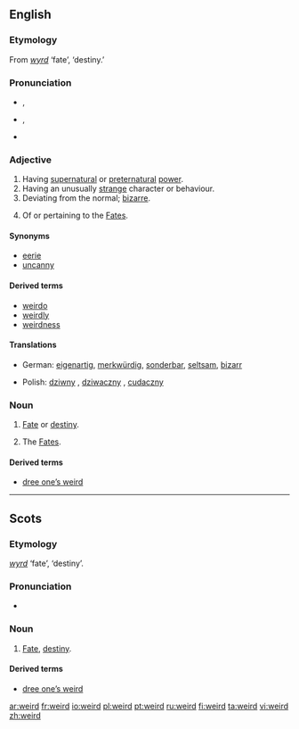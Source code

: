 {{was wotd|2007|March|5}}
==English==

===Etymology===
From {{OE.}} ''[[wyrd]]'' ‘fate’, ‘destiny.’

===Pronunciation===
*{{italbrac|[[RP]]}} {{IPA|/wɪəd/}}, {{SAMPA|/wI@d/}}
*{{italbrac|US}} {{IPA|/wiɚd/ ''or'' /wɪɚd/}}, {{SAMPA|/wi@rd/}}
*{{audio|en-us-weird.ogg|Audio (US)}}
*:{{rhymes|ɪə(r)d}}

===Adjective===
{{en-adj|er}}

# Having [[supernatural]] or [[preternatural]] [[power]].
# Having an unusually [[strange]] character or behaviour.
# Deviating from the normal; [[bizarre]].
# {{archaic}} Of or pertaining to the [[Fates]].

====Synonyms====
*[[eerie]]
*[[uncanny]]

====Derived terms====
*[[weirdo]]
*[[weirdly]]
*[[weirdness]]

====Translations====
{{trans-top|weird}}
*German: [[eigenartig]], [[merkwürdig]], [[sonderbar]], [[seltsam]], [[bizarr]]
{{trans-mid}}
*Polish: [[dziwny]] {{m}}, [[dziwaczny]] {{m}}, [[cudaczny]] {{m}}
{{trans-bottom}}

===Noun===
{{en-noun}}

# {{context|archaic|except in Scots}} [[fate|Fate]] or [[destiny]].
# {{context|archaic|in plural}} The [[Fates]].

====Derived terms====
*[[dree one’s weird]]

----

==Scots==

===Etymology===
{{OE.|sco}} ''[[wyrd]]'' ‘fate’, ‘destiny’.

===Pronunciation===
*{{IPA|/wird/}}

===Noun===
{{sco-noun}}

# [[fate|Fate]], [[destiny]].

====Derived terms====
*[[dree one’s weird]]

[[ar:weird]]
[[fr:weird]]
[[io:weird]]
[[pl:weird]]
[[pt:weird]]
[[ru:weird]]
[[fi:weird]]
[[ta:weird]]
[[vi:weird]]
[[zh:weird]]